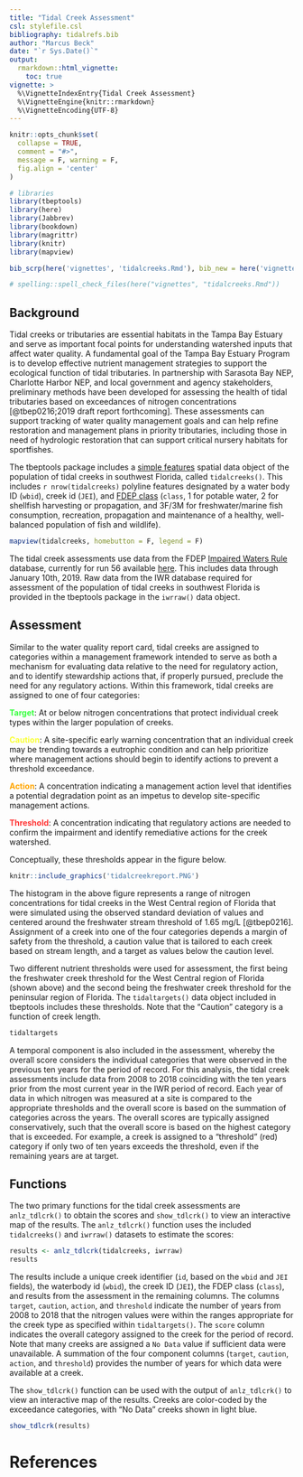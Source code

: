 ```yaml
---
title: "Tidal Creek Assessment"
csl: stylefile.csl
bibliography: tidalrefs.bib
author: "Marcus Beck"
date: "`r Sys.Date()`"
output: 
  rmarkdown::html_vignette:
    toc: true
vignette: >
  %\VignetteIndexEntry{Tidal Creek Assessment}
  %\VignetteEngine{knitr::rmarkdown}
  %\VignetteEncoding{UTF-8}
---
```


```r
knitr::opts_chunk$set(
  collapse = TRUE,
  comment = "#>",
  message = F, warning = F, 
  fig.align = 'center'
)

# libraries
library(tbeptools) 
library(here)
library(Jabbrev)
library(bookdown)
library(magrittr)
library(knitr)
library(mapview)

bib_scrp(here('vignettes', 'tidalcreeks.Rmd'), bib_new = here('vignettes', 'tidalrefs.bib'), ext_bib = 'https://raw.githubusercontent.com/tbep-tech/tbep-refs/master/bibs.bib')

# spelling::spell_check_files(here("vignettes", "tidalcreeks.Rmd"))
```

## Background

Tidal creeks or tributaries are essential habitats in the Tampa Bay Estuary and serve as important focal points for understanding watershed inputs that affect water quality.  A fundamental goal of the Tampa Bay Estuary Program is to develop effective nutrient management strategies to support the ecological function of tidal tributaries.  In partnership with Sarasota Bay NEP, Charlotte Harbor NEP, and local government and agency stakeholders, preliminary methods have been developed for assessing the health of tidal tributaries based on exceedances of nitrogen concentrations [@tbep0216;2019 draft report forthcoming].  These assessments can support tracking of water quality management goals and can help refine restoration and management plans in priority tributaries, including those in need of hydrologic restoration that can support critical nursery habitats for sportfishes.  

The tbeptools package includes a [simple features](https://r-spatial.github.io/sf/articles/sf1.html) spatial data object of the population of tidal creeks in southwest Florida, called `tidalcreeks()`. This includes `r nrow(tidalcreeks)` polyline features designated by a water body ID (`wbid`), creek id (`JEI`), and [FDEP class](https://floridadep.gov/dear/water-quality-standards/content/surface-water-quality-standards-classes-uses-criteria) (`class`, 1 for potable water, 2 for shellfish harvesting or propagation, and 3F/3M for freshwater/marine fish consumption, recreation, propagation and maintenance of a healthy, well-balanced population of fish and wildlife).

```r
mapview(tidalcreeks, homebutton = F, legend = F)
```

The tidal creek assessments use data from the FDEP [Impaired Waters Rule](https://www.flrules.org/gateway/ChapterHome.asp?Chapter=62-303) database, currently for run 56 available [here](http://publicfiles.dep.state.fl.us/DEAR/IWR/).  This includes data through January 10th, 2019. Raw data from the IWR database required for assessment of the population of tidal creeks in southwest Florida is provided in the tbeptools package in the `iwrraw()` data object.  

## Assessment

Similar to the water quality report card, tidal creeks are assigned to categories within a management framework intended to serve as both a mechanism for evaluating data relative to the need for regulatory action, and to identify stewardship actions that, if properly pursued, preclude the need for any regulatory actions.  Within this framework, tidal creeks are assigned to one of four categories: 

<span style="color:#33FF3B">__Target__</span>: At or below nitrogen concentrations that protect individual creek types within the larger population of creeks.

<span style="color:#F9FF33">__Caution__</span>: A site-specific early warning concentration that an individual creek may be trending towards a eutrophic condition and can help prioritize where management actions should begin to identify actions to prevent a threshold exceedance.

<span style="color:#FFA500">__Action__</span>: A concentration indicating a management action level that identifies a potential degradation point as an impetus to develop site-specific management actions.

<span style="color:#FF3333">__Threshold__</span>: A concentration indicating that regulatory actions are needed to confirm the impairment and identify remediative actions for the creek watershed.

Conceptually, these thresholds appear in the figure below.

```r
knitr::include_graphics('tidalcreekreport.PNG')
```

The histogram in the above figure represents a range of nitrogen concentrations for tidal creeks in the West Central region of Florida that were simulated using the observed standard deviation of values and centered around the freshwater stream threshold of 1.65 mg/L [@tbep0216].  Assignment of a creek into one of the four categories depends a margin of safety from the threshold, a caution value that is tailored to each creek based on stream length, and a target as values below the caution level.  

Two different nutrient thresholds were used for assessment, the first being the freshwater creek threshold for the West Central region of Florida (shown above) and the second being the freshwater creek threshold for the peninsular region of Florida.  The `tidaltargets()` data object included in tbeptools includes these thresholds.  Note that the "Caution" category is a function of creek length. 

```r
tidaltargets
```

A temporal component is also included in the assessment, whereby the overall score considers the individual categories that were observed in the previous ten years for the period of record.  For this analysis, the tidal creek assessments include data from 2008 to 2018 coinciding with the ten years prior from the most current year in the IWR period of record.  Each year of data in which nitrogen was measured at a site is compared to the appropriate thresholds and the overall score is based on the summation of categories across the years.  The overall scores are typically assigned conservatively, such that the overall score is based on the highest category that is exceeded.  For example, a creek is assigned to a "threshold" (red) category if only two of ten years exceeds the threshold, even if the remaining years are at target.  

## Functions

The two primary functions for the tidal creek assessments are `anlz_tdlcrk()` to obtain the scores and `show_tdlcrk()` to view an interactive map of the results.  The `anlz_tdlcrk()` function uses the included `tidalcreeks()` and `iwrraw()` datasets to estimate the scores: 

```r
results <- anlz_tdlcrk(tidalcreeks, iwrraw)
results
```

The results include a unique creek identifier (`id`, based on the `wbid` and `JEI` fields), the waterbody id (`wbid`), the creek ID (`JEI`), the FDEP class (`class`), and results from the assessment in the remaining columns.  The columns `target`, `caution`, `action`, and `threshold` indicate the number of years from 2008 to 2018 that the nitrogen values were within the ranges appropriate for the creek type as specified within `tidaltargets()`.  The `score` column indicates the overall category assigned to the creek for the period of record.  Note that many creeks are assigned a `No Data` value if sufficient data were unavailable.  A summation of the four component columns (`target`, `caution`, `action`, and `threshold`) provides the number of years for which data were available at a creek. 

The `show_tdlcrk()` function can be used with the output of `anlz_tdlcrk()` to view an interactive map of the results. Creeks are color-coded by the exceedance categories, with "No Data" creeks shown in light blue.  

```r
show_tdlcrk(results)
```

# References
